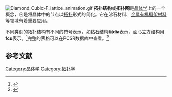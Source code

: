 [[File:Diamond_Cubic-F_lattice_animation.gif|thumb]]
'''拓扑结构'''或'''拓扑网'''是[[晶体学|晶体学]]上的一个概念，它是将晶体中的节点以[[拓扑|拓扑]]形式的简化。它在沸石材料、[[金属有机框架材料|金属有机框架材料]]等{{le|晶体工程|crystal engineering}}领域有着重要应用。

不同类别的拓扑结构有不同的符号表示，如钻石结构用'''dia'''表示，面心立方结构用'''fcu'''表示。<ref>{{cite journal|journal=Japanese Journal of Mathematics|volume=7|issue=1|language=en|issn=0289-2316|date=2012-03|pages=1–39|doi=10.1007/s11537-012-1144-4|url=http://link.springer.com/10.1007/s11537-012-1144-4|title=Lecture on topological crystallography|accessdate=2020-08-25|author=Toshikazu Sunada}}</ref>完整的表格可以在PCSR数据库中查看。<ref>{{cite journal|journal=Acta Crystallographica Section A Foundations and Advances|volume=70|issue=3|issn=2053-2733|date=2014-05-01|pages=203–216|doi=10.1107/S2053273314000217|url=http://scripts.iucr.org/cgi-bin/paper?S2053273314000217|title=Polyhedra, complexes, nets and symmetry|accessdate=2020-08-25|author=Egon Schulte|archive-date=2018-06-04|archive-url=https://web.archive.org/web/20180604164010/http://scripts.iucr.org/cgi-bin/paper?S2053273314000217|dead-url=no}}</ref>

==参考文献==
{{reflist}}

[[Category:晶体学|Category:晶体学]]
[[Category:拓扑学|Category:拓扑学]]

{{化学小作品}}